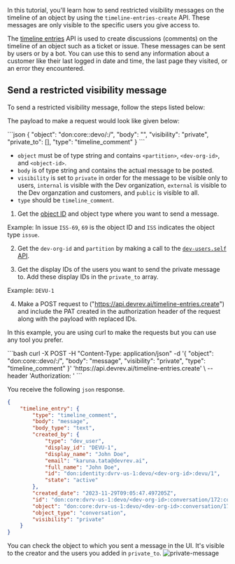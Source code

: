 In this tutorial, you'll learn how to send restricted visibility messages on the timeline of an object by using the `timeline-entries-create` API. These messages are only visible to the specific users you give access to.

The [timeline entries](/api-reference/timeline-entries/create) API is used to create discussions (comments) on the timeline of an object such as a ticket or issue. These messages can be sent by users or by a bot.
You can use this to send any information about a customer like their last logged in date and time, the last page they visited, or an error they encountered.

## Send a restricted visibility message

To send a restricted visibility message, follow the steps listed below:

The payload to make a request would look like given below: 

<CodeBlock title="Payload">
```json
    {
        "object": "don:core:<partition>:devo/<dev-org-id>:<object-type>/<object-id>",
        "body": "<private message to post on timeline>",
        "visibility": "private",
        "private_to": [<list of user IDs>],
        "type": "timeline_comment"
    }
``` 
</CodeBlock>

* `object` must be of type string and contains `<partition>`, `<dev-org-id>`, and `<object-id>`.
* `body` is of type string and contains the actual message to be posted.
* `visibility` is set to `private` in order for the message to be visible only to users, `internal` is visible with the Dev organization, `external` is visible to the Dev organzation and customers, and `public` is visible to all. 
* `type` should be `timeline_comment`.

1. Get the [object ID](https://docs.devrev.ai/apis/getting-started#devrev-object-id) and object type where you want to send a message.

Example: In issue `ISS-69`, `69` is the object ID and `ISS` indicates the object type `issue`.

2. Get the `dev-org-id` and `partition` by making a call to the [`dev-users.self` API](/about/getting-started#send-your-first-api-request).

3. Get the display IDs of the users you want to send the private message to. Add these display IDs in the `private_to` array.

Example: `DEVU-1`

4. Make a POST request to ("https://api.devrev.ai/timeline-entries.create") and include the PAT created in the authorization header of the request along with the payload with replaced IDs.

In this example, you are using curl to make the requests but you can use any tool you prefer.

<CodeBlock title="Request">
```bash
curl -X POST -H "Content-Type: application/json" -d 
'{
    "object": "don:core:<partition>:devo/<dev-org-id>:<object-type>/<object-id>",
    "body": "message",
    "visibility": "private",
    "type": "timeline_comment"
}' 
'https://api.devrev.ai/timeline-entries.create' \
--header 'Authorization: <PAT>'
```
</CodeBlock>

You receive the following `json` response.

```json
{
    "timeline_entry": {
        "type": "timeline_comment",
        "body": "message",
        "body_type": "text",
        "created_by": {
            "type": "dev_user",
            "display_id": "DEVU-1",
            "display_name": "John Doe",
            "email": "karuna.tata@devrev.ai",
            "full_name": "John Doe",
            "id": "don:identity:dvrv-us-1:devo/<dev-org-id>:devu/1",
            "state": "active"
        },
        "created_date": "2023-11-29T09:05:47.497205Z",
        "id": "don:core:dvrv-us-1:devo/<dev-org-id>:conversation/172:comment/xqsvvdwvt6hjw",
        "object": "don:core:dvrv-us-1:devo/<dev-org-id>:conversation/172",
        "object_type": "conversation",
        "visibility": "private"
    }
}
```

You can check the object to which you sent a message in the UI. It's visible to the creator and the users you added in `private_to`.
![private-message](https://github.com/community/community/assets/74637789/52b40f71-6a6f-4022-8ea6-fc912f714480)
